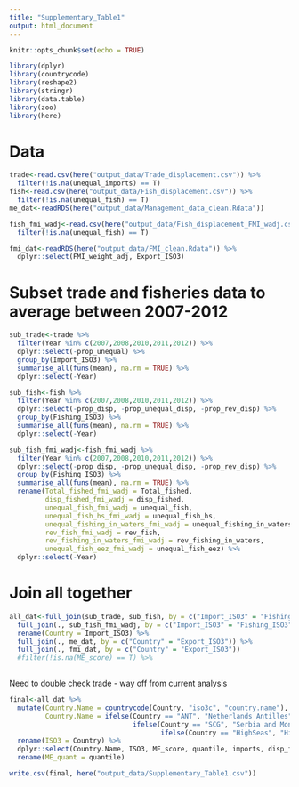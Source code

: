 ```yaml
---
title: "Supplementary_Table1"
output: html_document
---
```


```r
knitr::opts_chunk$set(echo = TRUE)
```

```r
library(dplyr)
library(countrycode)
library(reshape2)
library(stringr)
library(data.table)
library(zoo)
library(here)
```

# Data

```r
trade<-read.csv(here("output_data/Trade_displacement.csv")) %>% 
  filter(!is.na(unequal_imports) == T)
fish<-read.csv(here("output_data/Fish_displacement.csv")) %>% 
  filter(!is.na(unequal_fish) == T)
me_dat<-readRDS(here("output_data/Management_data_clean.Rdata")) 

fish_fmi_wadj<-read.csv(here("output_data/Fish_displacement_FMI_wadj.csv")) %>% 
  filter(!is.na(unequal_fish) == T)

fmi_dat<-readRDS(here("output_data/FMI_clean.Rdata")) %>% 
  dplyr::select(FMI_weight_adj, Export_ISO3)
```

# Subset trade and fisheries data to average between 2007-2012

```r
sub_trade<-trade %>% 
  filter(Year %in% c(2007,2008,2010,2011,2012)) %>% 
  dplyr::select(-prop_unequal) %>% 
  group_by(Import_ISO3) %>% 
  summarise_all(funs(mean), na.rm = TRUE) %>% 
  dplyr::select(-Year) 

```

```r
sub_fish<-fish %>% 
  filter(Year %in% c(2007,2008,2010,2011,2012)) %>% 
  dplyr::select(-prop_disp, -prop_unequal_disp, -prop_rev_disp) %>% 
  group_by(Fishing_ISO3) %>% 
  summarise_all(funs(mean), na.rm = TRUE) %>% 
  dplyr::select(-Year) 
```

```r
sub_fish_fmi_wadj<-fish_fmi_wadj %>% 
  filter(Year %in% c(2007,2008,2010,2011,2012)) %>% 
  dplyr::select(-prop_disp, -prop_unequal_disp, -prop_rev_disp) %>% 
  group_by(Fishing_ISO3) %>% 
  summarise_all(funs(mean), na.rm = TRUE) %>% 
  rename(Total_fished_fmi_wadj = Total_fished,
         disp_fished_fmi_wadj = disp_fished,
         unequal_fish_fmi_wadj = unequal_fish,
         unequal_fish_hs_fmi_wadj = unequal_fish_hs,
         unequal_fishing_in_waters_fmi_wadj = unequal_fishing_in_waters,
         rev_fish_fmi_wadj = rev_fish,
         rev_fishing_in_waters_fmi_wadj = rev_fishing_in_waters,
         unequal_fish_eez_fmi_wadj = unequal_fish_eez) %>% 
  dplyr::select(-Year) 
```

# Join all together

```r
all_dat<-full_join(sub_trade, sub_fish, by = c("Import_ISO3" = "Fishing_ISO3")) %>% 
  full_join(., sub_fish_fmi_wadj, by = c("Import_ISO3" = "Fishing_ISO3")) %>% 
  rename(Country = Import_ISO3) %>% 
  full_join(., me_dat, by = c("Country" = "Export_ISO3")) %>% 
  full_join(., fmi_dat, by = c("Country" = "Export_ISO3"))
  #filter(!is.na(ME_score) == T) %>% 
  
```

Need to double check trade - way off from current analysis

```r
final<-all_dat %>% 
  mutate(Country.Name = countrycode(Country, "iso3c", "country.name"),
         Country.Name = ifelse(Country == "ANT", "Netherlands Antilles",
                               ifelse(Country == "SCG", "Serbia and Montenegro",
                                      ifelse(Country == "HighSeas", "High seas", Country.Name)))) %>% 
  rename(ISO3 = Country) %>% 
  dplyr::select(Country.Name, ISO3, ME_score, quantile, imports, disp_fished, unequal_imports, unequal_fish, unequal_fish_eez, unequal_fish_hs, unequal_fishing_in_waters) %>% 
  rename(ME_quant = quantile)
```

```r
write.csv(final, here("output_data/Supplementary_Table1.csv"))
```

